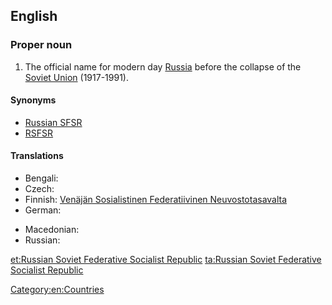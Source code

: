 ==English==

===Proper noun===
{{en-proper noun}}

# The official name for modern day [[Russia]] before the collapse of the [[Soviet Union]] (1917-1991).

====Synonyms====
* [[Russian SFSR]]
* [[RSFSR]]

====Translations====
{{trans-top| official name for modern day Russia before the collapse of the Soviet Union}}
* Bengali: {{t-|bn|রাশিয়ান সোভিয়েত ফেডারেটিভ সোশালিস্ট রিপাবলিক}}
* Czech: {{t-|cs|Ruská sovětská federativní socialistická republika|f}}
* Finnish: [[Venäjän Sosialistinen Federatiivinen Neuvostotasavalta]]
* German: {{t-|de|Russische Sozialistische Föderative Sowjetrepublik|f}}
{{trans-mid}}
* Macedonian: {{t-|mk|Руска Советска Федеративна Социјалистичка Република|f|tr=Rúska Sóvetska Federatívna Socijalístička Repúblika}}
* Russian: {{t+|ru|Российская Советская Федеративная Социалистическая Республика|f|tr=Rossíjskaja Sovétskaja Federatívnaja Sotsialistíčeskaja Respublika}}
{{trans-bottom}}

[[Category:en:Countries]]

[[et:Russian Soviet Federative Socialist Republic]]
[[ta:Russian Soviet Federative Socialist Republic]]